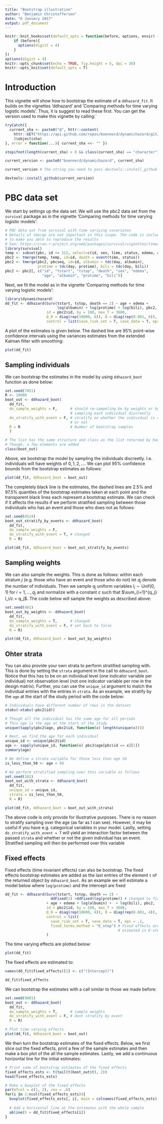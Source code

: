 ```yaml
---
title: "Bootstrap illustration"
author: "Benjamin Christoffersen"
date: "6 January 2017"
output: pdf_document
---
```


```r
knitr::knit_hooks$set(default_opts = function(before, options, envir) {
    if (before){
      options(digist = 4)
    }
})
options(digist = 4)
knitr::opts_chunk$set(echo = TRUE, fig.height = 5, dpi = 36)
knitr::opts_knit$set(default_opts = T)
```

# Introduction

This vignette will show how to bootstrap the estimate of a `ddhazard_fit`. It builds on the vignettes 'ddhazard' and 'Comparing methods for time varying logistic models'. Thus, it is suggest to read these first. You can get the version used to make this vignette by calling:`

```r
tryCatch({
  current_sha <- paste0("@", httr::content(
    httr::GET("https://api.github.com/repos/boennecd/dynamichazard/git/refs/heads/master")
    )$object$sha)
}, error = function(...){ current_sha <<- "" })

stopifnot(length(current_sha) > 0 && class(current_sha) == "character")

current_version <- paste0("boennecd/dynamichazard", current_sha)
```

```r
current_version # The string you need to pass devtools::install_github
```

```r
devtools::install_github(current_version)
```

# PBC data set
We start by settings up the data set. We will use the pbc2 data set from the `survival` package as in the vignette 'Comparing methods for time varying logistic models':
```r
# PBC data set from survival with time variying covariates
# Details of tmerge are not important in this scope. The code is included
# to make you able to reproduce the results
# See: https://cran.r-project.org/web/packages/survival/vignettes/timedep.pdf
library(survival)
temp <- subset(pbc, id <= 312, select=c(id, sex, time, status, edema, age))
pbc2 <- tmerge(temp, temp, id=id, death = event(time, status))
pbc2 <- tmerge(pbc2, pbcseq, id=id, albumin = tdc(day, albumin),
               protime = tdc(day, protime), bili = tdc(day, bili))
pbc2 <- pbc2[, c("id", "tstart", "tstop", "death", "sex", "edema", 
                 "age", "albumin", "protime", "bili")]
```

Next, we fit the model as in the vignette 'Comparing methods for time varying logistic models':
```r
library(dynamichazard)
dd_fit <- ddhazard(Surv(tstart, tstop, death == 2) ~ age + edema +
                        log(albumin) + log(protime) + log(bili), pbc2,
                   id = pbc2$id, by = 100, max_T = 3600, 
                   Q_0 = diag(rep(10000, 6)), Q = diag(rep(0.001, 6)),
                   control = list(save_risk_set = T, save_data = T, eps = .1))
```

A plot of the estimates is given below. The dashed line are 95% point-wise confidence intervals using the variances estimates from the extended Kalman filter with smoothing:

```r
plot(dd_fit)
```

## Sampling individuals
We can bootstrap the estimates in the model by using `ddhazard_boot` function as done below:
```r
set.seed(7451)
R <- 10000
boot_out <- ddhazard_boot(
  dd_fit, 
  do_sample_weights = F,      # should re-sampeling be by weights or by
                              # sampling each individual discreetly
  do_stratify_with_event = F, # stratify on whether the individual is an event
                              # or not
  R = R                       # Number of bootstrap samples
  )

# The list has the same structure and class as the list returned by boot::boot
# Though, a few elements are added 
class(boot_out)
```
Above, we bootstrap the model by sampling the individuals discreetly. I.e. individuals will have weights of $0,1,2,\dots$. We can plot 95% confidence bounds from the bootstrap estimates as follows:

```r
plot(dd_fit, ddhazard_boot = boot_out)
```

The completely black line is the estimates, the dashed lines are 2.5% and 97.5% quantiles of the bootstrap estimates taken at each point and the transparent black lines each represent a bootstrap estimate. We can check if it affects the results if we perform stratified sampling between those individuals who has an event and those who does not as follows:

```r
set.seed(8524)
boot_out_stratify_by_events <- ddhazard_boot(
  dd_fit, 
  do_sample_weights = F,
  do_stratify_with_event = T, # changed
  R = R)

plot(dd_fit, ddhazard_boot = boot_out_stratify_by_events)
```

## Sampling weights
We can also sample the weights. This is done as follows: within each stratum $j$ (e.g. those who have an event and those who do not) let $q_j$ denote the number of individuals. Then we sample $q_j$ uniform variables $l_i\sim\text{Unif}(0,1)$ for $i = 1,\dots,q_j$ and normalize with a constant $c$ such that $\sum_{i=1}^{q_j} l_i/c = q_j$. The code below will sample the weights as described above:
```r
set.seed(401)
boot_out_by_weights <- ddhazard_boot(
  dd_fit, 
  do_sample_weights = T,      # changed      
  do_stratify_with_event = F, # set back to false
  R = R)

plot(dd_fit, ddhazard_boot = boot_out_by_weights)
```

## Ohter strata
You can also provide your own strata to perform stratified sampling with. This is done by setting the `strata` argument in the call to `ddhazard_boot`. Notice that this has to be on an individual level (one indicator variable per individual) not observation level (not one indicator variable per row in the design matrix). Further, you can use the `unique_id` argument to match the individual entries with the entries in `strata`. As an example, we stratify by the `age` at the start of the study period with the code below:
```r
# Individuals have different number of rows in the dataset
xtabs(~xtabs(~pbc2$id))

# Though all the individual has the same age for all periods
# This age is the age at the start of the study
unique(tapply(pbc2$age, pbc2$id, function(x) length(unique(x))))

# Next, we find the age for each individual
unique_id <- unique(pbc2$id)
age <- sapply(unique_id, function(x) pbc2$age[pbc$id == x][1])
summary(age)

# We define a strata variable for those less than age 50
is_less_than_50 <- age < 50

# We perform stratified sampling over this variable as follows
set.seed(101)
boot_out_with_strata <- ddhazard_boot(
  dd_fit,
  unique_id = unique_id, 
  strata = is_less_than_50,
  R = R)

plot(dd_fit, ddhazard_boot = boot_out_with_strata)
```

The above code is only provide for illustrative purposes. There is no reason to stratify sampling over the age (as far as I can see). However, it may be useful if you have e.g. categorical variables in your model. Lastly, setting `do_stratify_with_event = T` will yield an interaction factor between the passed `strata` and whether or not the given individual has an event. Stratified sampling will then be performed over this variable

## Fixed effects
Fixed effects (time invariant effects) can also be bootstrap. The fixed effects bootstrap estimates are added as the last entries of the element `t` of the returned object by `ddhazard_boot`. As an example we will estimate a model below where `log(protime)` and the intercept are fixed

```r
dd_fit <- ddhazard(Surv(tstart, tstop, death == 2) ~ 
                     ddFixed(1) +ddFixed(log(protime)) # changed to fixed
                   + age + edema + log(albumin) +  + log(bili), pbc2,
                   id = pbc2$id, by = 100, max_T = 3600, 
                   Q_0 = diag(rep(10000, 4)), Q = diag(rep(0.001, 4)),
                   control = list(
                     save_risk_set = T, save_data = T, eps = .1,
                     fixed_terms_method = "E_step") # Fixed effects are 
                                                    # esimated in E-step
                   )

```

The time varying effects are plotted below:

```r
plot(dd_fit)
```

The fixed effects are estimated to:

```r
names(dd_fit$fixed_effects)[1] <- c("(Intercept)") 
```

```r
dd_fit$fixed_effects
```

We can bootstrap the estimates with a call similar to those we made before:

```r
set.seed(9001)
boot_out <- ddhazard_boot(
  dd_fit, 
  do_sample_weights = T,      # sample weights      
  do_stratify_with_event = F, # dont stratify by event
  R = R)

# Plot time varying effects
plot(dd_fit, ddhazard_boot = boot_out)
```

We then turn the bootstrap estimates of the fixed effects. Below, we first slice out the fixed effects, print a few of the sample estimates and then make a box plot of the all the sample estimates. Lastly, we add a continuous horizontal line for the initial estimates:

```r
# Print some of bootstrap estimates of the fixed effects
fixed_effects_ests <- t(tail(t(boot_out$t), 2))
head(fixed_effects_ests)

# Make a boxplot of the fixed effects
par(mfcol = c(1, 2), cex = .6)
for(i in 1:ncol(fixed_effects_ests)){
  boxplot(fixed_effects_ests[, i], main = colnames(fixed_effects_ests)[i])
  
  # Add a horisontal line at the estimates with the whole sample
  abline(h = dd_fit$fixed_effects[i])
}
```
